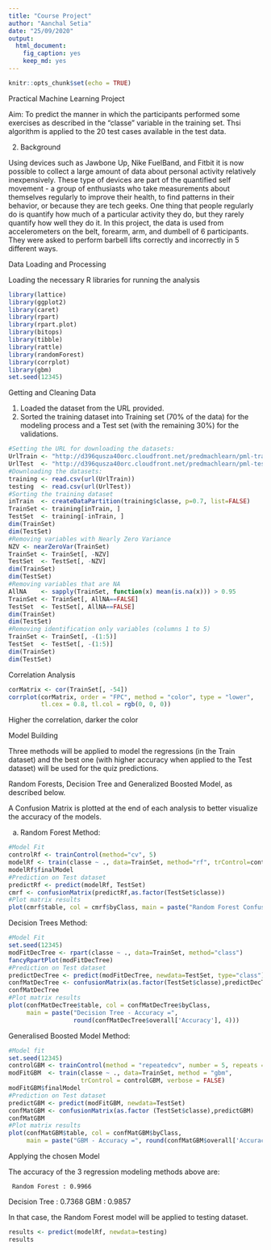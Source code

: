 ```yaml
---
title: "Course Project"
author: "Aanchal Setia"
date: "25/09/2020"
output: 
  html_document: 
    fig_caption: yes
    keep_md: yes
---
```


```r
knitr::opts_chunk$set(echo = TRUE)
```

Practical Machine Learning Project 

Aim: To predict the manner in which the participants performed some exercises as described in the “classe” variable in the training set. Thsi algorithm is applied to the 20 test cases available in the test data.

2. Background

Using devices such as Jawbone Up, Nike FuelBand, and Fitbit it is now possible to collect a large amount of data about personal activity relatively inexpensively. These type of devices are part of the quantified self movement - a group of enthusiasts who take measurements about themselves regularly to improve their health, to find patterns in their behavior, or because they are tech geeks. One thing that people regularly do is quantify how much of a particular activity they do, but they rarely quantify how well they do it. In this project, the data is used from accelerometers on the belt, forearm, arm, and dumbell of 6 participants. They were asked to perform barbell lifts correctly and incorrectly in 5 different ways. 

Data Loading and Processing

Loading the necessary R libraries for running the analysis

```r
library(lattice)
library(ggplot2)
library(caret)
library(rpart)
library(rpart.plot)
library(bitops)
library(tibble)
library(rattle)
library(randomForest)
library(corrplot)
library(gbm)
set.seed(12345)
```

Getting and Cleaning Data

1) Loaded the dataset from the URL provided. 
2) Sorted the  training dataset  into Training set (70% of the data) for the modeling process and a Test set (with the remaining 30%) for the validations. 


```r
#Setting the URL for downloading the datasets:
UrlTrain <- "http://d396qusza40orc.cloudfront.net/predmachlearn/pml-training.csv"
UrlTest  <- "http://d396qusza40orc.cloudfront.net/predmachlearn/pml-testing.csv"
#Downloading the datasets:
training <- read.csv(url(UrlTrain))
testing  <- read.csv(url(UrlTest))
#Sorting the training dataset 
inTrain  <- createDataPartition(training$classe, p=0.7, list=FALSE)
TrainSet <- training[inTrain, ]
TestSet  <- training[-inTrain, ]
dim(TrainSet)
dim(TestSet)
#Removing variables with Nearly Zero Variance
NZV <- nearZeroVar(TrainSet)
TrainSet <- TrainSet[, -NZV]
TestSet  <- TestSet[, -NZV]
dim(TrainSet)
dim(TestSet)
#Removing variables that are NA
AllNA    <- sapply(TrainSet, function(x) mean(is.na(x))) > 0.95
TrainSet <- TrainSet[, AllNA==FALSE]
TestSet  <- TestSet[, AllNA==FALSE]
dim(TrainSet)
dim(TestSet)
#Removing identification only variables (columns 1 to 5)
TrainSet <- TrainSet[, -(1:5)]
TestSet  <- TestSet[, -(1:5)]
dim(TrainSet)
dim(TestSet)
```
Correlation Analysis

```r
corMatrix <- cor(TrainSet[, -54])
corrplot(corMatrix, order = "FPC", method = "color", type = "lower", 
         tl.cex = 0.8, tl.col = rgb(0, 0, 0))
```
Higher the correlation, darker the color

Model Building

Three methods will be applied to model the regressions (in the Train dataset) and the best one (with higher accuracy when applied to the Test dataset) will be used for the quiz predictions. 

Random Forests, Decision Tree and Generalized Boosted Model, as described below.

A Confusion Matrix is plotted at the end of each analysis to better visualize the accuracy of the models.

a. Random Forest Method:
     
```r
#Model Fit
controlRf <- trainControl(method="cv", 5)
modelRf <- train(classe ~ ., data=TrainSet, method="rf", trControl=controlRf, ntree=250)
modelRf$finalModel
#Prediction on Test dataset
predictRf <- predict(modelRf, TestSet)
cmrf <- confusionMatrix(predictRf,as.factor(TestSet$classe))
#Plot matrix results
plot(cmrf$table, col = cmrf$byClass, main = paste("Random Forest Confusion Matrix: Accuracy =", round(cmrf$overall['Accuracy'], 4)))
```

Decision Trees Method:
     
```r
#Model Fit
set.seed(12345)
modFitDecTree <- rpart(classe ~ ., data=TrainSet, method="class")
fancyRpartPlot(modFitDecTree)
#Prediction on Test dataset
predictDecTree <- predict(modFitDecTree, newdata=TestSet, type="class")
confMatDecTree <- confusionMatrix(as.factor(TestSet$classe),predictDecTree)
confMatDecTree
#Plot matrix results
plot(confMatDecTree$table, col = confMatDecTree$byClass, 
     main = paste("Decision Tree - Accuracy =",
                  round(confMatDecTree$overall['Accuracy'], 4)))
```

Generalised Boosted Model Method:
```r
#Model fit
set.seed(12345)
controlGBM <- trainControl(method = "repeatedcv", number = 5, repeats = 1)
modFitGBM  <- train(classe ~ ., data=TrainSet, method = "gbm",
                    trControl = controlGBM, verbose = FALSE)
modFitGBM$finalModel
#Prediction on Test dataset
predictGBM <- predict(modFitGBM, newdata=TestSet)
confMatGBM <- confusionMatrix(as.factor (TestSet$classe),predictGBM)
confMatGBM
#Plot matrix results
plot(confMatGBM$table, col = confMatGBM$byClass, 
     main = paste("GBM - Accuracy =", round(confMatGBM$overall['Accuracy'], 4)))
```
Applying the chosen Model

The accuracy of the 3 regression modeling methods above are:
     
     Random Forest : 0.9966
Decision Tree : 0.7368
GBM : 0.9857

In that case, the Random Forest model will be applied to testing dataset.

```r
results <- predict(modelRf, newdata=testing)
results
```
